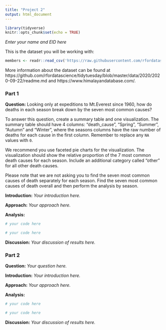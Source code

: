 ```yaml
---
title: "Project 2"
output: html_document
---
```


```r
library(tidyverse)
knitr::opts_chunk$set(echo = TRUE)
```

*Enter your name and EID here*

This is the dataset you will be working with:
```r
members <- readr::read_csv('https://raw.githubusercontent.com/rfordatascience/tidytuesday/master/data/2020/2020-09-22/members.csv')
```

More information about the dataset can be found at https://github.com/rfordatascience/tidytuesday/blob/master/data/2020/2020-09-22/readme.md and https://www.himalayandatabase.com/.

### **Part 1**

**Question:** Looking only at expeditions to Mt.Everest since 1960, how do deaths in each season break down by the seven most common causes?

To answer this question, create a summary table and one visualization. The summary table should have 4 columns: "death_cause", "Spring", "Summer", "Autumn" and "Winter", where the seasons columns have the raw number of deaths for each cause in the first column. Remember to replace any `NA` values with `0`. 

We recommend you use faceted pie charts for the visualization. The visualization should show the relative proportion of the 7 most common death causes for each season. Include an additional category called "other" for all other death causes. 

Please note that we are not asking you to find the seven most common causes of death separately for each season. Find the seven most common causes of death overall and then perform the analysis by season. 

**Introduction:** *Your introduction here.*

**Approach:** *Your approach here.*

**Analysis:**

```r
# your code here
```

```r
# your code here
```

**Discussion:** *Your discussion of results here.*

### **Part 2**

**Question:** *Your question here.*

**Introduction:** *Your introduction here.*

**Approach:** *Your approach here.*

**Analysis:**

```r
# your code here
```

```r
# your code here
```

**Discussion:** *Your discussion of results here.*

